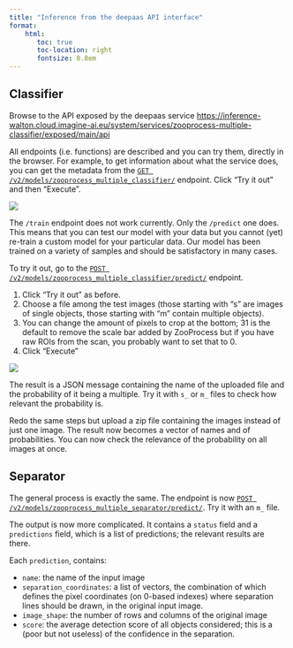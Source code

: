 ```yaml
---
title: "Inference from the deepaas API interface"
format:
    html:
       toc: true
       toc-location: right
       fontsize: 0.8em
---
```


## Classifier

Browse to the API exposed by the deepaas service <https://inference-walton.cloud.imagine-ai.eu/system/services/zooprocess-multiple-classifier/exposed/main/api>

All endpoints (i.e. functions) are described and you can try them, directly in the browser. For example, to get information about what the service does, you can get the metadata from the [`GET /v2/models/zooprocess_multiple_classifier/`](https://inference-walton.cloud.imagine-ai.eu/system/services/zooprocess-multiple-classifier/exposed/main/api#/models/get_system_services_zooprocess_multiple_classifier_exposed_main_v2_models_) endpoint. Click "Try it out" and then "Execute".

![](assets/API_GET_models.png)

The `/train` endpoint does not work currently. Only the `/predict` one does. This means that you can test our model with your data but you cannot (yet) re-train a custom model for your particular data. Our model has been trained on a variety of samples and should be satisfactory in many cases.

To try it out, go to the [`POST /v2/models/zooprocess_multiple_classifier/predict/`](https://inference-walton.cloud.imagine-ai.eu/system/services/zooprocess-multiple-classifier/exposed/main/api#/models/post_system_services_zooprocess_multiple_classifier_exposed_main_v2_models_zooprocess_multiple_classifier_predict_) endpoint.

1.  Click "Try it out" as before.
2.  Choose a file among the test images (those starting with "s" are images of single objects, those starting with "m" contain multiple objects).
3.  You can change the amount of pixels to crop at the bottom; 31 is the default to remove the scale bar added by ZooProcess but if you have raw ROIs from the scan, you probably want to set that to 0.
4.  Click "Execute"

![](assets/API_POST_classifier.png)


The result is a JSON message containing the name of the uploaded file and the probability of it being a multiple. Try it with `s_` or `m_` files to check how relevant the probability is.

Redo the same steps but upload a zip file containing the images instead of just one image. The result now becomes a vector of names and of probabilities. You can now check the relevance of the probability on all images at once.

## Separator

The general process is exactly the same. The endpoint is now [`POST /v2/models/zooprocess_multiple_separator/predict/`](https://inference-walton.cloud.imagine-ai.eu/system/services/zooprocess-multiple-separator/exposed/main/api#/models/post_system_services_zooprocess_multiple_separator_exposed_main_v2_models_zooprocess_multiple_separator_predict_). Try it with an `m_` file.

The output is now more complicated. It contains a `status` field and a `predictions` field, which is a list of predictions; the relevant results are there.

Each `prediction`, contains:

-   `name`: the name of the input image
-   `separation_coordinates`: a list of vectors, the combination of which defines the pixel coordinates (on 0-based indexes) where separation lines should be drawn, in the original input image.
-   `image_shape`: the number of rows and columns of the original image
-   `score`: the average detection score of all objects considered; this is a (poor but not useless) of the confidence in the separation.
